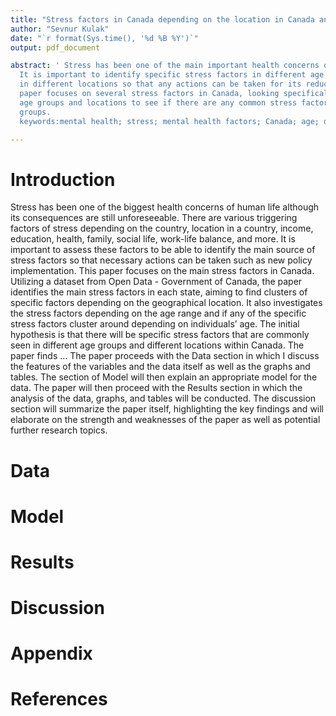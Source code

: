 ```yaml
---
title: "Stress factors in Canada depending on the location in Canada and age"
author: "Sevnur Kulak"
date: "`r format(Sys.time(), '%d %B %Y')`"
output: pdf_document

abstract: ' Stress has been one of the main important health concerns over the years.
  It is important to identify specific stress factors in different age groups and
  in different locations so that any actions can be taken for its reduction. This
  paper focuses on several stress factors in Canada, looking specifically at different
  age groups and locations to see if there are any common stress factors within these
  groups. 
  keywords:mental health; stress; mental health factors; Canada; age; day-to-day life; work; financial stress; time pressure; schoolwork; health concerns; family problems'

---
```



# Introduction
Stress has been one of the biggest health concerns of human life although its consequences are still unforeseeable. There are various triggering factors of stress depending on the country, location in a country, income, education, health, family, social life, work-life balance, and more. It is important to assess these factors to be able to identify the main source of stress factors so that necessary actions can be taken such as new policy implementation. 
This paper focuses on the main stress factors in Canada. Utilizing a dataset from Open Data - Government of Canada, the paper identifies the main stress factors in each state, aiming to find clusters of specific factors depending on the geographical location. It also investigates the stress factors depending on the age range and if any of the specific stress factors cluster around depending on individuals’ age. The initial hypothesis is that there will be specific stress factors that are commonly seen in different age groups and different locations within Canada. 
The paper finds … 
The paper proceeds with the Data section in which I discuss the features of the variables and the data itself as well as the graphs and tables. The section of Model will then explain an appropriate model for the data. The paper will then proceed with the Results section in which the analysis of the data, graphs, and tables will be conducted. The discussion section will summarize the paper itself, highlighting the key findings and will elaborate on the strength and weaknesses of the paper as well as potential further research topics. 
 



# Data


# Model


# Results


# Discussion


# Appendix


# References